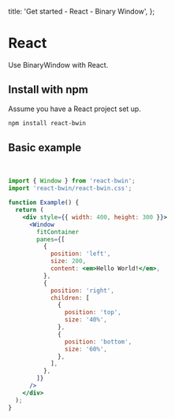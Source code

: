 
  title: 'Get started - React - Binary Window',
};

# React

Use BinaryWindow with React.

## Install with npm

Assume you have a React project set up.

```bash
npm install react-bwin
```

## Basic example

<Client>
  <Example />
</Client>

<br />

```jsx
import { Window } from 'react-bwin';
import 'react-bwin/react-bwin.css';

function Example() {
  return (
    <div style={{ width: 400, height: 300 }}>
      <Window
        fitContainer
        panes={[
          {
            position: 'left',
            size: 200,
            content: <em>Hello World!</em>,
          },
          {
            position: 'right',
            children: [
              {
                position: 'top',
                size: '40%',
              },
              {
                position: 'bottom',
                size: '60%',
              },
            ],
          },
        ]}
      />
    </div>
  );
}
```
